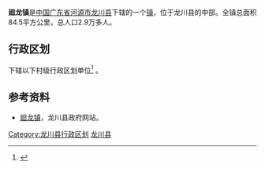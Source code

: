 {{noteTA
|T=zh:廻龙镇;zh-hans:廻龙镇;zh-hant:廻龍鎮;
|1=zh:廻龙;zh-hans:廻龙;zh-hant:廻龍;
}}
{{中国乡级行政区
| 行政区全称 = 廻龙镇
| 景观照片文件名 = 
| 景观照片描述 = 
| 汉语拼音 = 
| 通用拼音 = 
| 注音符號 = 
| 其它标音类型1 = 
| 其它标音1 = 
| 其它标音类型2 = 
| 其它标音2 = 
| 其它语言类型1 = 
| 其它语言地名1 = 
| 其它语言类型2 = 
| 其它语言地名2 = 
| 上级行政区 = [[广东省|广东省]][[河源市|河源市]][[龙川县|龙川县]]
| 行政区类别 = [[镇|镇]]
| 行政区划代码 = 
| 地理坐标 = 
| 总面积 = 84.5平方公里
| 户籍人口 = 
| 户籍人口年份 = 
| 常住人口 = 2.9万人
| 常住人口年份 = 
| 人口密度 = 
| 行政区划 =  
| 官方网站 = 
| 政府驻地 = 
| 邮政编码 = 
| 毗邻行政区 = 
| 位置图文件名 = 
| 位置图描述 = 
}}
'''廻龙镇'''是[[中国|中国]][[广东省|广东省]][[河源市|河源市]][[龙川县|龙川县]]下辖的一个[[镇|镇]]，位于龙川县的中部。全镇总面积84.5平方公里，总人口2.9万多人。

== 行政区划 ==
{{PAGENAMEBASE}}下辖以下村级行政区划单位<ref>{{PRC admin/ref sgc|44/16/22/119/000}}</ref>
{{PRC admin/children|44/16/22/119/000}}。

==参考资料==
*[https://web.archive.org/web/20070314031525/http://www.gdhylc.gov.cn/xzfc_list.jsp?secFlag=080100&thFlag=080119&secName=%E4%B9%A1%E9%95%87%E9%A3%8E%E9%87%87&thName=%E5%9B%9E%E9%BE%99%E9%95%87 廻龙镇]，龙川县政府网站。
{{reflist}}

{{GD-stub}}
{{PRC admin/navcat|44/16/22/119/000}}

[[Category:龙川县行政区划|Category:龙川县行政区划]]
[[Category:河源建制镇|龙川县]]